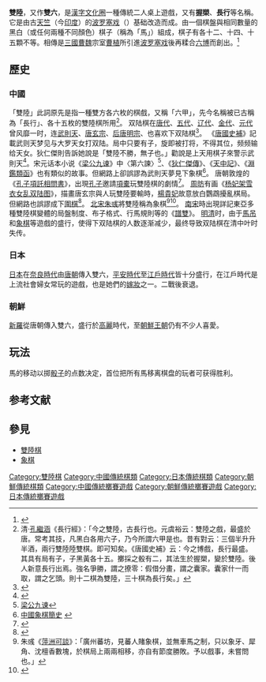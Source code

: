 {{Otheruses|雙陸棋|subject=東亞傳統棋類|other=其他被稱為雙陸棋的棋類}}
{{Infobox East Asian
|title      = 雙陸
|img        =File:SsangLyuk_game.jpg
|imgwidth   = 200px
|caption    = 雙陸盤與雙陸棋子
|chinese    = 雙陸、雙六、握槊、長行
|tradchi    = 雙陸、雙六、握槊、長行
|simpchi    = 双陆、双六、握槊、长行
|pinyin     = 
|wg         = 
|context    = 
|hangul     = 쌍륙
|hanja      = 雙六
|rr         = Ssangnyuk
|mr         = Ssangnyuk
|kanji      = 双六
|kana       = すごろく
|kanahist   = 
|hiragana   = 
|katakana   = 
|shinjitai  = 双六
|kyujitai   = 雙六
|romaji     = Sugoroku
|hepburn    = 
|vietnamese = 
|chunom     = 
|hantu      = 
|hannom     = 
<!-- 琉球語 -->
|ryutitle   = 
|ryuhanji   = 
|ryukana    = 
|ryuromaji  =
}}
'''雙陸'''，又作'''雙六'''，是[[漢字文化圈|漢字文化圈]]一種傳統二人桌上遊戲，又有'''握槊'''、'''長行'''等名稱。它是由古[[天竺|天竺]]（今[[印度|印度]]）的[[波罗塞戏|波罗塞戏]]（{{lang-sa|प्रासक}}）基础改造而成。由一個棋盤與相同數量的黑白（或任何兩種不同顏色）棋子（稱為「馬」）組成，棋子有各十二、十四、十五顆不等。相傳是[[三國|三國]][[曹魏|曹魏]]宗室[[曹植|曹植]]所引進[[波罗塞戏|波罗塞戏]]後再糅合[[六博|六博]]而創出。<ref name="双陆">{{Cite web |url=https://kotobank.jp/word/%E6%9C%9D%E6%9C%8D-98165 |title=双陆棋桌与双陆棋（二） |accessdate=2017-04-04 |author=胡德生 |date= |work= |publisher=中国红木古典家具网 |language= |archive-date=2020-08-22 |archive-url=https://web.archive.org/web/20200822044222/https://kotobank.jp/word/%E6%9C%9D%E6%9C%8D-98165 |dead-url=no }}</ref>

==歷史==
{{Gallery
|align=center
|File:Zhou Fang. Court Ladies Playing Double-sixes.Detail.002.jpg|唐代畫家[[周昉|周昉]]的《內人雙陸圖》描繪玩雙陸的[[宮人|宮人]]
|File:Hikone_Sugoroku.jpg|《{{link-ja|彥根屏風|彦根屏風}}》描繪江戶時代初期[[遊女|遊女]]與客人玩雙陸的情景
|File:Hyewon-Ssanguk.sammae.jpg|《[[蕙園風俗圖|蕙園風俗圖]]》描繪[[朝鮮王朝|朝鮮王朝]]後期[[妓生|妓生]]與客人玩雙陸的情景
}}

===中國===
「雙陸」此詞原先是指一種雙方各六枚的棋戲，又稱「六甲」，先今名稱被已古稱為「長行」、各十五枚的雙陸棋所用<ref>清·[[孔繼涵|孔繼涵]]《長行經》：「今之雙陸，古長行也。元虞裕云：雙陸之戲，最盛於唐。常考其技，凡黑白各用六子，乃今所謂六甲是也。昔有對云：三個半升升半酒，兩行雙陸陸雙棋。即可知矣。《唐國史補》云：今之博戲，長行最盛。其具有局有子，子黑黃各十五。擲採之骰有二，其法生於握槊，變於雙陸。後人新意長行出焉。強名爭勝，謂之撩零：假借分畫，謂之囊家。囊家什一而取，謂之乞頭。則十二棋為雙陸，三十棋為長行矣。」</ref>。
双陆棋在[[唐代|唐代]]、[[五代|五代]]、[[辽代|辽代]]、[[金代|金代]]、[[元代|元代]]曾风靡一时，连[[武則天|武則天]]、[[唐玄宗|唐玄宗]]、[[后唐明宗|后唐明宗]]、也喜欢下双陆棋<ref name="官賭調查">{{cite book |author=西北牛 |title=官賭調查 |date=1989-07|publisher=時代潮流出版社|location=中國 |language=zh-hans |isbn=9789889854959 }}</ref>。
《[[唐國史補|唐國史補]]》記載武则天梦见与大罗天女打双陆。局中只要有子，旋即被打将，不得其位，频频输给天女。狄仁傑則告訴她說是「雙陸不勝，無子也。」勸說是上天用棋子來警示武則天<ref>{{Cite web |url=http://zh.wikisource.org/zh-hant/%E5%94%90%E5%9C%8B%E5%8F%B2%E8%A3%9C/%E5%8D%B7%E4%B8%8B |title=天后夢雙陸而不勝 |access-date=2017-04-04 |archive-date=2011-07-09 |archive-url=https://web.archive.org/web/20110709065821/http://zh.wikisource.org/zh-hant/%E5%94%90%E5%9C%8B%E5%8F%B2%E8%A3%9C/%E5%8D%B7%E4%B8%8B |dead-url=no }}</ref>。宋元话本小说《[[梁公九谏|梁公九谏]]》中〈第六諫〉<ref>[http://gj.zdic.net/%E6%A2%81%E5%85%AC%E4%B9%9D%E8%B0%8F 梁公九谏]{{dead link|date=2018年2月 |bot=InternetArchiveBot |fix-attempted=yes }}</ref>、《[[狄仁傑傳|狄仁傑傳]]》、《[[天中記|天中記]]》、《[[淵鑑類函|淵鑑類函]]》也有類似的故事。但網路上卻誤謬為武則天夢見下象棋<ref>[http://www.chesstrip.org/chessblog/040%20ChineseChessSimpleHistory.htm 中國象棋簡史] {{webarchive|url=https://web.archive.org/web/20110709073313/http://www.chesstrip.org/chessblog/040%20ChineseChessSimpleHistory.htm |date=2011-07-09 }}</ref>。
唐朝敦煌的《[[孔子項託相問書|孔子項託相問書]]》，出現[[孔子|孔子]]邀請[[項橐|項橐]]玩雙陸棋的劇情<ref name="敦煌文献与文学">{{cite book |author=鄭阿財|title=《敦煌文献与文学》|date=1993-12-29|publisher=新文豐出版社|location=中國|language=zh|isbn=9789571709437}}</ref>。
[[周昉|周昉]]有画《[[杨妃架雪衣女乱双陆图|杨妃架雪衣女乱双陆图]]》，描畫唐玄宗與人玩雙陸要輸時，[[楊貴妃|楊貴妃]]故意放白鸚鵡擾亂棋局。但網路也誤謬成下[[圍棋|圍棋]]<ref>{{Cite web |url=http://www.guoxue.com/zt/wqds/wqsh_02_02.htm |title=第二章 唐代以前围棋 |access-date=2017-04-04 |archive-url=https://web.archive.org/web/20100918100330/http://www.guoxue.com/zt/wqds/wqsh_02_02.htm |archive-date=2010-09-18 |dead-url=yes }}</ref>。
[[北宋|北宋]][[朱彧|朱彧]]將雙陸稱為象棋<ref>朱彧《[[萍洲可談|萍洲可談]]》：「廣州蕃坊，見蕃人賭象棋，並無車馬之制，只以象牙、犀角、沈檀香數塊，於棋局上兩兩相移，亦自有節度勝敗。予以戲事，未嘗問也。」</ref><ref name="大食双陆棋弈的传入及其影响">{{cite book |author=馬建春 |title=《回族研究》〈大食双陆棋弈的传入及其影响〉 |date=2001-04 |publisher=宁夏社科院《回族研究》编辑部 |location=中國 |language=zh-hans |isbn=}}</ref>。
[[南宋|南宋]]時出現詳記東亞多種雙陸棋變體的局盤制度、布子格式、行馬規則等的《[[譜雙|譜雙]]》。
[[明清|明清]]时，由于[[馬吊|馬吊]]和[[象棋|象棋]]等遊戲的盛行，使得下双陆棋的人数逐渐减少，最终导致双陆棋在清中叶时失传。

===日本===
[[日本|日本]]在[[奈良時代|奈良時代]]由[[唐朝|唐朝]]傳入雙六，[[平安時代|平安時代]]至[[江戶時代|江戶時代]]皆十分盛行，在江戶時代是上流社會婦女常玩的遊戲，也是她們的[[嫁妝|嫁妝]]之一。二戰後衰退。

===朝鮮===
[[新羅|新羅]]從唐朝傳入雙六，盛行於[[高麗|高麗]]時代，至[[朝鮮王朝|朝鮮王朝]]仍有不少人喜愛。

==玩法==
馬的移动以掷[[骰子|骰子]]的点数决定，首位把所有馬移离棋盘的玩者可获得胜利。

==参考文献==
{{reflist}}

==參見==
*[[雙陸棋|雙陸棋]]
*[[象棋|象棋]]

[[Category:雙陸棋|Category:雙陸棋]]
[[Category:中國傳統棋類|Category:中國傳統棋類]]
[[Category:日本傳統棋類|Category:日本傳統棋類]]
[[Category:朝鮮傳統棋類|Category:朝鮮傳統棋類]]
[[Category:中國傳統擲賽遊戲|Category:中國傳統擲賽遊戲]]
[[Category:朝鮮傳統擲賽遊戲|Category:朝鮮傳統擲賽遊戲]]
[[Category:日本傳統擲賽遊戲|Category:日本傳統擲賽遊戲]]